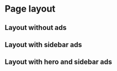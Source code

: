 

<Meta of={PageStories} />

# Page layout

## Layout without ads

<Canvas>
  <Story of={PageStories.LayoutWithoutAds} />
</Canvas>

<Controls />

## Layout with sidebar ads

<Canvas>
  <Story of={PageStories.LayoutWithSidebarAds} />
</Canvas>

<Controls />

## Layout with hero and sidebar ads

<Canvas>
  <Story of={PageStories.LayoutWithHeroAndSidebarAds} />
</Canvas>

<Controls />
